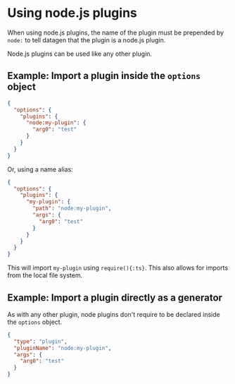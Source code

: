 # Using node.js plugins

When using node.js plugins, the name of the plugin must be prepended
by `node:` to tell datagen that the plugin is a node.js plugin.

Node.js plugins can be used like any other plugin.

## Example: Import a plugin inside the `options` object

```json
{
  "options": {
    "plugins": {
      "node:my-plugin": {
        "arg0": "test"
      }
    }
  }
}
```

Or, using a name alias:

```json
{
  "options": {
    "plugins": {
      "my-plugin": {
        "path": "node:my-plugin",
        "args": {
          "arg0": "test"
        }
      }
    }
  }
}
```

This will import `my-plugin` using `require(){:ts}`. This also allows
for imports from the local file system.

## Example: Import a plugin directly as a generator

As with any other plugin, node plugins don't require to be declared
inside the `options` object.

```json
{
  "type": "plugin",
  "pluginName": "node:my-plugin",
  "args": {
    "arg0": "test"
  }
}
```
